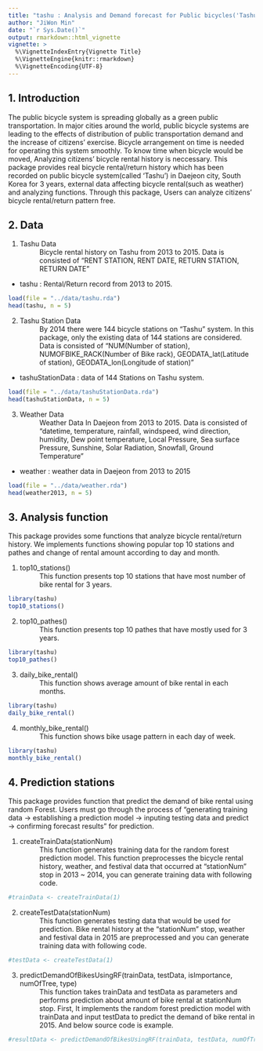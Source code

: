 ```yaml
---
title: "tashu : Analysis and Demand forecast for Public bicycles('Tashu') in Daejeon, South Korea"
author: "JiWon Min"
date: "`r Sys.Date()`"
output: rmarkdown::html_vignette
vignette: >
  %\VignetteIndexEntry{Vignette Title}
  %\VignetteEngine{knitr::rmarkdown}
  %\VignetteEncoding{UTF-8}
---
```

## 1. Introduction
 The public bicycle system is spreading globally as a green public transportation. In major cities around the world, public bicycle systems are leading to the effects of distribution of public transportation demand and the increase of citizens' exercise.  Bicycle arrangement on time is needed for operating this system smoothly. To know time when bicycle would be moved, Analyzing citizens' bicycle rental history is neccessary.
This package provides real bicycle rental/return history which has been recorded on public bicycle system(called 'Tashu') in Daejeon city, South Korea for 3 years, external data affecting bicycle rental(such as weather) and analyzing functions. Through this package, Users can analyze citizens' bicycle rental/return pattern free.
 
 

## 2. Data
1.    Tashu Data
: Bicycle rental history on Tashu from 2013 to 2015. Data is consisted of "RENT STATION, RENT DATE, RETURN STATION, RETURN DATE"
* tashu : Rental/Return record from 2013 to 2015.

```r
load(file = "../data/tashu.rda")
head(tashu, n = 5)
```

2.    Tashu Station Data
: By 2014 there were 144 bicycle stations on "Tashu" system. In this package, only the existing data of 144 stations are considered. Data is consisted of "NUM(Number of station), NUMOFBIKE_RACK(Number of Bike rack), GEODATA_lat(Latitude of station), GEODATA_lon(Longitude of station)"

* tashuStationData : data of 144 Stations on Tashu system. 
```r
load(file = "../data/tashuStationData.rda")
head(tashuStationData, n = 5)
```

3.    Weather Data
: Weather Data In Daejeon from 2013 to 2015. Data is consisted of "datetime, temperature, rainfall, windspeed, wind direction, humidity, Dew point temperature, Local Pressure, Sea surface Pressure, Sunshine, Solar Radiation, Snowfall, Ground Temperature"

* weather : weather data in Daejeon from 2013 to 2015

```r
load(file = "../data/weather.rda")
head(weather2013, n = 5)
```

## 3. Analysis function

This package provides some functions that analyze bicycle rental/return history. We implements functions showing popular top 10 stations and pathes and change of rental amount according to day and month.

1.    top10_stations()
: This function presents top 10 stations that have most number of bike rental for 3 years.

```r
library(tashu)
top10_stations()
```

2.    top10_pathes()
: This function presents top 10 pathes that have mostly used for 3 years.

```r
library(tashu)
top10_pathes()
```

3.    daily_bike_rental()
: This function shows average amount of bike rental in each months.

```r
library(tashu)
daily_bike_rental()
```

4.    monthly_bike_rental()
: This function shows bike usage pattern in each day of week.

```r
library(tashu)
monthly_bike_rental()
```


## 4. Prediction stations

 This package provides function that predict the demand of bike rental using random Forest. Users must go through the process of "generating training data → establishing a prediction model → inputing testing data and predict → confirming forecast results" for prediction.

1.    createTrainData(stationNum)
: This function generates training data for the random forest prediction model. This function preprocesses the bicycle rental history, weather, and festival data that occurred at "stationNum" stop in 2013 ~ 2014, you can generate training data with following code.
```r
#trainData <- createTrainData(1)
```

2.    createTestData(stationNum)
: This function generates testing data that would be used for prediction. Bike rental history at the "stationNum" stop, weather and festival data in 2015 are preprocessed and you can generate training data with following code.
 
```r
#testData <- createTestData(1)
```

3.    predictDemandOfBikesUsingRF(trainData, testData, isImportance, numOfTree, type)
: This function takes trainData and testData as parameters and performs prediction about amount of bike rental at stationNum stop. First, It implements the random forest prediction model with trainData and input testData to predict the demand of bike rental in 2015. And below source code is example.
 
```r
#resultData <- predictDemandOfBikesUsingRF(trainData, testData, numOfTree = 50)
```
